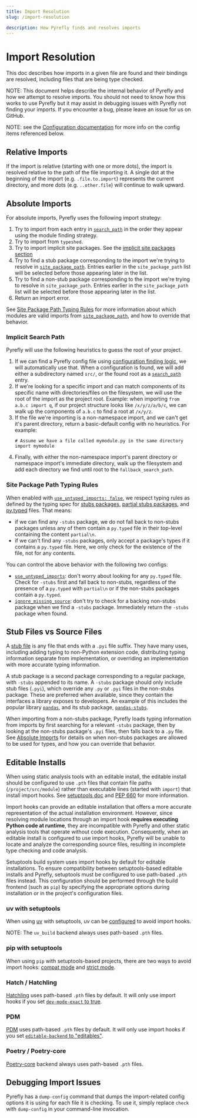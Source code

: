 ```yaml
---
title: Import Resolution
slug: /import-resolution

description: How Pyrefly finds and resolves imports
---
```


# Import Resolution

This doc describes how imports in a given file are found and their bindings are
resolved, including files that are being type checked.

NOTE: This document helps describe the internal behavior of Pyrefly and how we attempt to resolve imports. You should not need to know how this works to use Pyrefly but it may assist in debugging issues with Pyrefly not finding your imports. If you encounter a bug, please leave an issue for us on GitHub.

NOTE: see the [Configuration documentation](./configuration.mdx) for more info on
the config items referenced below.

## Relative Imports

If the import is relative (starting with one or more dots), the import is
resolved relative to the path of the file importing it. A single dot at the
beginning of the import (e.g. `.file.to.import`) represents the current
directory, and more dots (e.g. `..other.file`) will continue to walk upward.

## Absolute Imports

For absolute imports, Pyrefly uses the following import strategy:

1. Try to import from each entry in [`search_path`](./configuration.mdx#search_path) in the order they appear
   using the module finding strategy.
2. Try to import from `typeshed`.
3. Try to import implicit site packages. See the [implicit site packages section](#implicit-search-path)
4. Try to find a stub package corresponding to the import we're trying to resolve in
   [`site_package_path`](./configuration.mdx#site_package_path).
   Entries earlier in the `site_package_path` list will be selected before those appearing later in the list.
4. Try to find a non-stub package corresponding to the import we're trying to resolve in `site_package_path`.
   Entries earlier in the `site_package_path` list will be selected before those appearing later in the list.
5. Return an import error.

See [Site Package Path Typing Rules](#site-package-path-typing-rules) for more information about which
modules are valid imports from [`site_package_path`](./configuration.mdx#site_package_path), and
how to override that behavior.

### Implicit Search Path

Pyrefly will use the following heuristics to guess
the root of your project.

1. If we can find a Pyrefly config file using
   [configuration finding logic](./configuration.mdx#configuration-finding), we will automatically
   use that. When a configuration
   is found, we will add either a subdirectory named `src/`, or the found root as a
   [`search_path`](configuration.mdx#search_path) entry.
2. If we're looking for a specific import and can match components of its specific name
   with directories/files on the filesystem, we will use the root of the import as the
   project root. Example: when importing `from a.b.c import q`, if our project structure
   looks like `/x/y/z/a/b/c`, we can walk up the components of `a.b.c` to find a root at
   `/x/y/z`.
3. If the file we're importing is a non-namespace import, and we can't get it's parent
   directory, return a basic-default config with no heuristics. For example:
   ```
   # Assume we have a file called mymodule.py in the same directory
   import mymodule
   ```
4. Finally, with either the non-namespace import's parent directory or namespace import's
   immediate directory, walk up the filesystem and add each directory we find until
   root to the `fallback_search_path`.

### Site Package Path Typing Rules

When enabled with [`use_untyped_imports: false`](configuration.mdx#use_untyped_imports), we respect
typing rules as defined by the typing spec for
[stubs packages](https://typing.python.org/en/latest/spec/distributing.html#stub-only-packages),
[partial stubs packages](https://typing.python.org/en/latest/spec/distributing.html#partial-stub-packages),
and [py.typed](https://typing.python.org/en/latest/spec/distributing.html#packaging-type-information) files.
That means:
- if we can find any `-stubs` package, we do not fall back to non-stubs packages unless any of them contain a
  `py.typed` file in their top-level containing the content `partial\n`.
- if we can't find any `-stubs` packages, only accept a package's types if it contains a `py.typed` file. Here,
  we only check for the existence of the file, not for any contents.

You can control the above behavior with the following two configs:
- [`use_untyped_imports`](./configuration.mdx#use_untyped_imports): don't worry about looking for any `py.typed`
  file. Check for `-stubs` first and fall back to non-stubs, regardless of the presence of a `py.typed` with
  `partial\n` or if the non-stubs packages contain a `py.typed`.
- [`ignore_missing_source`](./configuration.mdx#ignore_missing_source): don't try to check for a backing non-stubs
  package when we find a `-stubs` package. Immediately return the `-stubs` package when found.

## Stub Files vs Source Files

A
[stub file](https://typing.python.org/en/latest/spec/distributing.html#stub-files)
is any file that ends with a `.pyi` file suffix. They have many uses, including
adding typing to non-Python extension code, distributing typing information
separate from implementation, or overriding an implementation with more accurate
typing information.

A stub package is a second package corresponding to a regular package, with `-stubs`
appended to its name. A `-stubs` package should only include stub files (`.pyi`),
which override any `.py` or `.pyi` files in the non-stubs package. These are preferred
when available, since they contain the interfaces a library exposes to developers. An
example of this includes the popular library [`pandas`](https://github.com/pandas-dev/pandas),
and its stub package, [`pandas-stubs`](https://github.com/pandas-dev/pandas-stubs).

When importing from a non-stubs package, Pyrefly loads typing information from
imports by first searching for a relevant `-stubs` package, then by looking at
the non-stubs package's `.pyi` files, then falls back to a `.py` file. See
[Absolute Imports](#absolute-imports) for details on when non-stubs packages
are allowed to be used for types, and how you can override that behavior.

## Editable Installs

When using static analysis tools with an editable install, the editable install should be configured to use `.pth`
files that contain file paths (`/project/src/module`) rather than executable lines (started with `import`) that
install import hooks. See [setuptools doc](https://setuptools.pypa.io/en/latest/userguide/development_mode.html)
and [PEP 660](https://peps.python.org/pep-0660/) for more information.

Import hooks can provide an editable installation that offers a more accurate representation of the actual installation
environment. However, since resolving module locations through an import hook
**requires executing Python code at runtime**, they are incompatible with Pyrefly and other static analysis tools that
operate without code execution. Consequently, when an editable install is configured to use import hooks, Pyrefly
will be unable to locate and analyze the corresponding source files, resulting in incomplete type checking and
code analysis.

Setuptools build system uses import hooks by default for editable installations. To ensure compatibility between
setuptools-based editable installs and Pyrefly, setuptools must be configured to use path-based `.pth` files instead.
This configuration should be performed through the build frontend (such as `pip`) by specifying the appropriate
options during installation or in the project's configuration files.

### uv with setuptools

When using [uv](https://docs.astral.sh/uv/) with setuptools, uv can be
[configured](https://docs.astral.sh/uv/reference/settings/#config-settings) to avoid import hooks.

NOTE: The `uv_build` backend always uses path-based `.pth` files.

### pip with setuptools
When using `pip` with setuptools-based projects, there are two ways to avoid import hooks:
[compat mode](https://setuptools.pypa.io/en/latest/userguide/development_mode.html#legacy-behavior)
and [strict mode](https://setuptools.pypa.io/en/latest/userguide/development_mode.html#strict-editable-installs).

### Hatch / Hatchling

[Hatchling](https://hatch.pypa.io/1.9/config/build/) uses path-based `.pth` files by default.
It will only use import hooks if you set [`dev-mode-exact` to true](https://hatch.pypa.io/latest/config/build/#dev-mode).

### PDM

[PDM](https://backend.pdm-project.org/) uses path-based `.pth` files by default.
It will only use import hooks if you set
[`editable-backend` to "editables"](https://backend.pdm-project.org/build_config/#choose-the-editable-build-format).

### Poetry / Poetry-core
[Poetry-core](https://github.com/python-poetry/poetry-core) backend always uses path-based `.pth` files.

## Debugging Import Issues

Pyrefly has a `dump-config` command that dumps the import-related config options it is using for
each file it is checking. To use it, simply replace `check` with `dump-config` in your
command-line invocation.
